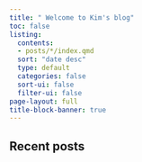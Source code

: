 ```yaml
---
title: " Welcome to Kim's blog"
toc: false
listing: 
  contents: 
  - posts/*/index.qmd
  sort: "date desc"
  type: default
  categories: false
  sort-ui: false 
  filter-ui: false
page-layout: full
title-block-banner: true
---
```


<style>
.quarto-title-block .quarto-title {
  font-size: 2em;
  margin-bottom: 0.3em;
}

.quarto-title-block .quarto-title {
  text-align: center;
}

</style>
## Recent posts

